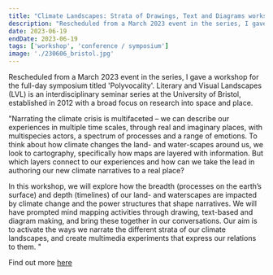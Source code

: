 ```yaml
---
title: "Climate Landscapes: Strata of Drawings, Text and Diagrams workshop for Literary and Visual Landscapes Summer Symposium 2023: Polyvocality"
description: "Rescheduled from a March 2023 event in the series, I gave a workshop for the full-day symposium titled 'Polyvocality'. Literary and Visual Landscapes (LVL) is an interdisciplinary seminar series at the University of Bristol, established in 2012 with a broad focus on research into space and place. "
date: 2023-06-19
endDate: 2023-06-19
tags: ['workshop', 'conference / symposium']
image: './230606_bristol.jpg'
---
```


Rescheduled from a March 2023 event in the series, I gave a workshop for the full-day symposium titled 'Polyvocality'. Literary and Visual Landscapes (LVL) is an interdisciplinary seminar series at the University of Bristol, established in 2012 with a broad focus on research into space and place. 

"Narrating the climate crisis is multifaceted – we can describe our experiences in multiple time scales, through real and imaginary places, with multispecies actors, a spectrum of processes and a range of emotions. To think about how climate changes the land- and water-scapes around us, we look to cartography, specifically how maps are layered with information. But which layers connect to our experiences and how can we take the lead in authoring our new climate narratives to a real place?

In this workshop, we will explore how the breadth (processes on the earth’s surface) and depth (timelines) of our land- and waterscapes are impacted by climate change and the power structures that shape narratives. We will have prompted mind mapping activities through drawing, text-based and diagram making, and bring these together in our conversations. Our aim is to activate the ways we narrate the different strata of our climate landscapes, and create multimedia experiments that express our relations to them. "

Find out more [here](https://www.eventbrite.co.uk/e/literary-and-visual-landscapes-summer-symposium-online-attendees-tickets-638814359947)